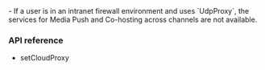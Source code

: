 <PlatformWrapper platform="react-native">

<Admonition type="caution" title="Caution">
- If a user is in an intranet firewall environment and uses `UdpProxy`, the services for Media Push and Co-hosting across channels are not available.
</Admonition>

### API reference

- <Link to="{{Global.API_REF_RN_ROOT}}/class_irtcengine.html#api_irtcengine_setcloudproxy">setCloudProxy</Link>

</PlatformWrapper>
